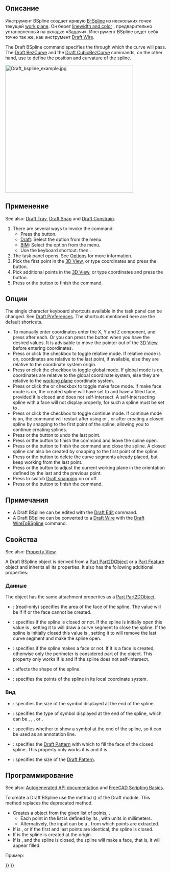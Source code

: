 <languages/>

<div class="mw-translate-fuzzy">
{{Docnav/ru
|[[Draft_Polygon/ru|Многоугольник, Полигон]]
|[[Draft_CubicBezCurve/ru|CubicBezCurve]]
|[[Draft_Workbench/ru|Верстак "Draft"]]
|IconL=Draft_Polygon.svg
|IconR=Draft_CubicBezCurve.svg
|IconC=Workbench_Draft.svg
}}
</div>

<div class="mw-translate-fuzzy">
{{GuiCommand/ru
|Name=Draft BSpline
|Name/ru=Draft BSpline
|MenuLocation=Черчение → B-сплайн
|Workbenches=[[Draft_Workbench/ru|Draft]], [[Arch_Workbench/ru|Arch]]
|Shortcut={{KEY|B}} {{KEY|S}}
|SeeAlso=[[Draft Wire|DWire]]
}}
</div>

<span id="Description"></span>
==Описание== 

<div class="mw-translate-fuzzy">
Инструмент BSpline создает кривую [http://en.wikipedia.org/wiki/B-spline B-Spline] из нескольких точек текущей [[Draft SelectPlane|work plane]]. Он берет  [[Draft Linestyle|linewidth and color]] , предварительно установленный на вкладке «Задачи». Инструмент BSpline ведет себя точно так же, как инструмент [[Draft Wire]].
</div>

The Draft BSpline command specifies the {{Emphasis|exact points}} through which the curve will pass. The [[Draft BezCurve|Draft BezCurve]] and the [[Draft_CubicBezCurve|Draft CubicBezCurve]] commands, on the other hand, use {{Emphasis|control points}} to define the position and curvature of the spline. 

[[Image:Draft_bspline_example.jpg|400px]]
{{Caption|Сплайн сформированный несколькими точками}}

<span id="Usage"></span>
==Применение==

See also: [[Draft_Tray|Draft Tray]], [[Draft_Snap|Draft Snap]] and [[Draft_Constrain|Draft Constrain]].

# There are several ways to invoke the command:
#* Press the {{Button|[[Image:Draft_BSpline.svg|16px]] [[Draft_BSpline|B-Spline]]}} button.
#* [[Draft_Workbench|Draft]]: Select the {{MenuCommand|Drafting → [[Image:Draft_BSpline.svg|16px]] B-Spline}} option from the menu.
#* [[BIM_Workbench|BIM]]: Select the {{MenuCommand|2D Drafting → [[Image:Draft_BSpline.svg|16px]] B-Spline}} option from the menu.
#* Use the keyboard shortcut: {{KEY|B}} then {{KEY|S}}.
# The {{MenuCommand|B-Spline}} task panel opens. See [[#Options|Options]] for more information.
# Pick the first point in the [[3D_View|3D View]], or type coordinates and press the {{Button|[[Image:Draft_AddPoint.svg|16px]] Enter Point}} button.
# Pick additional points in the [[3D_View|3D View]], or type coordinates and press the {{Button|[[Image:Draft_AddPoint.svg|16px]] Enter Point}} button.
# Press {{KEY|Esc}} or the {{Button|Close}} button to finish the command.

<span id="Options"></span>
==Опции==

The single character keyboard shortcuts available in the task panel can be changed. See [[Draft_Preferences|Draft Preferences]]. The shortcuts mentioned here are the default shortcuts.

* To manually enter coordinates enter the X, Y and Z component, and press {{KEY|Enter}} after each. Or you can press the {{Button|[[Image:Draft_AddPoint.svg|16px]] Enter Point}} button when you have the desired values. It is advisable to move the pointer out of the [[3D_View|3D View]] before entering coordinates.
* Press {{KEY|R}} or click the {{MenuCommand|Relative}} checkbox to toggle relative mode. If relative mode is on, coordinates are relative to the last point, if available, else they are relative to the coordinate system origin.
* Press {{KEY|G}} or click the {{MenuCommand|Global}} checkbox to toggle global mode. If global mode is on, coordinates are relative to the global coordinate system, else they are relative to the [[Draft_SelectPlane|working plane]] coordinate system.
* Press {{KEY|F}} or click the {{MenuCommand|Filled}}{{VersionNoteMinus|1.0}} or {{MenuCommand|Make face}}{{VersionNote|1.1}} checkbox to toggle make face mode. If make face mode is on, the created spline will have {{PropertyData|Make Face}} set to {{TRUE}} and have a filled face, provided it is closed and does not self-intersect. A self-intersecting spline with a face will not display properly, for such a spline {{PropertyData|Make Face}} must be set to {{FALSE}}.
* Press {{KEY|N}} or click the {{MenuCommand|Continue}} checkbox to toggle continue mode. If continue mode is on, the command will restart after using {{Button|[[Image:Draft_FinishLine.svg|16px]] Finish}} or {{Button|[[Image:Draft_CloseLine.svg|16px]] Close}}, or after creating a closed spline by snapping to the first point of the spline, allowing you to continue creating splines.
* Press {{KEY|/}} or the {{Button|[[Image:Draft_UndoLine.svg|16px]] Undo}} button to undo the last point.
* Press {{KEY|A}} or the {{Button|[[Image:Draft_FinishLine.svg|16px]] Finish}} button to finish the command and leave the spline open.
* Press {{KEY|O}} or the {{Button|[[Image:Draft_CloseLine.svg|16px]] Close}} button to finish the command and close the spline. A closed spline can also be created by snapping to the first point of the spline.
* Press {{KEY|W}} or the {{Button|[[Image:Draft Wipe.svg|16px]] Wipe}} button to delete the curve segments already placed, but keep working from the last point.
* Press {{KEY|U}} or the {{Button|[[Image:Draft SelectPlane.svg|16px]] [[Draft_SelectPlane|Set Working Plane]]}} button to adjust the current working plane in the orientation defined by the last and the previous point.
* Press {{KEY|S}} to switch [[Draft_Snap|Draft snapping]] on or off.
* Press {{KEY|Esc}} or the {{Button|Close}} button to finish the command.

<span id="Notes"></span>
==Примечания==

* A Draft BSpline can be edited with the [[Draft_Edit|Draft Edit]] command.
* A Draft BSpline can be converted to a [[Draft_Wire|Draft Wire]] with the [[Draft_WireToBSpline|Draft WireToBSpline]] command.

<span id="Properties"></span>
==Свойства==

See also: [[Property_View|Property View]].

A Draft BSpline object is derived from a [[Part_Part2DObject|Part Part2DObject]]{{VersionNoteMinus|1.0}} or a [[Part_Feature|Part Feature]] object{{VersionNotePlus|1.1}} and inherits all its properties. It also has the following additional properties:

<span id="Data"></span>
=== Данные ===

{{TitleProperty|Attachment}}

The object has the same attachment properties as a [[Part_Part2DObject#Data|Part Part2DObject]].

{{TitleProperty|Draft}}

* {{PropertyData|Area|Area}}: (read-only) specifies the area of the face of the spline. The value will be {{value|0.0}} if {{PropertyData|Make Face}} if {{FALSE}} or the face cannot be created.
* {{PropertyData|Closed|Bool}}: specifies if the spline is closed or not. If the spline is initially open this value is {{FALSE}}, setting it to {{TRUE}} will draw a curve segment to close the spline. If the spline is initially closed this value is {{TRUE}}, setting it to {{FALSE}} will remove the last curve segment and make the spline open.
* {{PropertyData|Make Face|Bool}}: specifies if the spline makes a face or not. If it is {{TRUE}} a face is created, otherwise only the perimeter is considered part of the object. This property only works if {{PropertyData|Closed}} is {{TRUE}} and if the spline does not self-intersect.
* {{PropertyData|Parameterization|Float}}: affects the shape of the spline.
* {{PropertyData|Points|VectorList}}: specifies the points of the spline in its local coordinate system.

<span id="View"></span>
=== Вид ===

{{TitleProperty|Draft}}

* {{PropertyView|Arrow Size|Length}}: specifies the size of the symbol displayed at the end of the spline.
* {{PropertyView|Arrow Type|Enumeration}}: specifies the type of symbol displayed at the end of the spline, which can be {{value|Dot}}, {{value|Circle}}, {{value|Arrow}}, {{value|Tick}} or {{value|Tick-2}}.
* {{PropertyView|End Arrow|Bool}}: specifies whether to show a symbol at the end of the spline, so it can be used as an annotation line.
* {{PropertyView|Pattern|Enumeration}}: specifies the [[Draft_Pattern|Draft Pattern]] with which to fill the face of the closed spline. This property only works if {{PropertyData|Make Face}} is {{TRUE}} and if {{PropertyView|Display Mode}} is {{value|Flat Lines}}.
* {{PropertyView|Pattern Size|Float}}: specifies the size of the [[Draft_Pattern|Draft Pattern]].

<span id="Scripting"></span>
==Программирование==

See also: [https://freecad.github.io/SourceDoc/ Autogenerated API documentation] and [[FreeCAD Scripting Basics|FreeCAD Scripting Basics]].

To create a Draft BSpline use the {{incode|make_bspline}} method ({{Version|0.19}}) of the Draft module. This method replaces the deprecated {{incode|makeBSpline}} method.

{{Code|code=
bspline = make_bspline(pointslist, closed=False, placement=None, face=None, support=None)
bspline = make_bspline(Part.Wire, closed=False, placement=None, face=None, support=None)
}}

* Creates a {{incode|bspline}} object from the given list of points, {{incode|pointslist}}.
** Each point in the list is defined by its {{incode|FreeCAD.Vector}}, with units in millimeters.
** Alternatively, the input can be a {{incode|Part.Wire}}, from which points are extracted.
* If {{incode|closed}} is {{incode|True}}, or if the first and last points are identical, the spline is closed.
* If {{incode|placement}} is {{incode|None}} the spline is created at the origin.
* If {{incode|face}} is {{incode|True}}, and the spline is closed, the spline will make a face, that is, it will appear filled.

Пример:

{{Code|code=
import FreeCAD as App
import Draft

doc = App.newDocument()

p1 = App.Vector(0, 0, 0)
p2 = App.Vector(1000, 1000, 0)
p3 = App.Vector(2000, 0, 0)

spline1 = Draft.make_bspline([p1, p2, p3], closed=False)
spline2 = Draft.make_bspline([p1, 2*p3, 1.3*p2], closed=False)
spline3 = Draft.make_bspline([1.3*p3, p1, -1.7*p2], closed=False)

doc.recompute()
}}


<div class="mw-translate-fuzzy">
{{Docnav/ru
|[[Draft_Polygon/ru|Многоугольник, Полигон]]
|[[Draft_CubicBezCurve/ru|CubicBezCurve]]
|[[Draft_Workbench/ru|Верстак "Draft"]]
|IconL=Draft_Polygon.svg
|IconR=Draft_CubicBezCurve.svg
|IconC=Workbench_Draft.svg
}}
</div>

{{Draft Tools navi{{#translation:}}}}
{{Userdocnavi{{#translation:}}}}